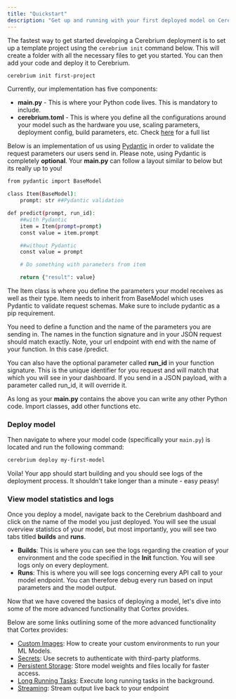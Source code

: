 ```yaml
---
title: "Quickstart"
description: "Get up and running with your first deployed model on Cerebrium"
---
```


The fastest way to get started developing a Cerebrium deployment is to set up a template project using the `cerebrium init` command below. This will create a folder with all the necessary files to get you started. You can then add your code and deploy it to Cerebrium.

```bash
cerebrium init first-project
```

Currently, our implementation has five components:

- **main.py** - This is where your Python code lives. This is mandatory to include.
- **cerebrium.toml** - This is where you define all the configurations around your model such as the hardware you use, scaling parameters, deployment config, build parameters, etc. Check [here](../environments/initial-setup) for a full list

Below is an implementation of us using [Pydantic](https://docs.pydantic.dev/latest/) in order to validate the request parameters our users send in. Please note, using Pydantic is completely **optional**.
Your **main.py** can follow a layout similar to below but its really up to you!

```bash
from pydantic import BaseModel

class Item(BaseModel):
    prompt: str ##Pydantic validation

def predict(prompt, run_id):
    ##with Pydantic
    item = Item(prompt=prompt)
    const value = item.prompt

    ##without Pydantic
    const value = prompt

    # Do something with parameters from item

    return {"result": value}
```

The Item class is where you define the parameters your model receives as well as their type. Item needs to inherit from BaseModel which uses Pydantic to validate request schemas. Make sure
to include pydantic as a pip requirement. 

You need to define a function and the name of the parameters you are sending in. The names in the function signature and in
 your JSON request should match exactly. Note, your url endpoint with end with the name of your function. In this case /predict.

You can also have the optional parameter called **run_id** in your function signature. This is the unique identifier for you request and will match that which you will see in your dashboard. 
If you send in a JSON payload, with a parameter called run_id, it will override it.


As long as your **main.py** contains the above you can write any other Python code. Import classes, add other functions etc.

### Deploy model

Then navigate to where your model code (specifically your `main.py`) is located and run the following command:

```bash
cerebrium deploy my-first-model
```

Voila! Your app should start building and you should see logs of the deployment process. It shouldn't take longer than a minute - easy peasy!

### View model statistics and logs

Once you deploy a model, navigate back to the Cerebrium dashboard and click on the name of the model you just
deployed. You will see the usual overview statistics of your model, but most importantly, you will see two tabs titled <b>builds</b> and <b>runs</b>.

- <b>Builds</b>: This is where you can see the logs regarding the creation of
  your environment and the code specified in the <b>Init</b> function. You will
  see logs only on every deployment.
- <b>Runs</b>: This is where you will see logs concerning every API call to your
  model endpoint. You can therefore debug every run based on input parameters
  and the model output.

Now that we have covered the basics of deploying a model, let's dive into some of the more advanced functionality that Cortex provides.

Below are some links outlining some of the more advanced functionality that Cortex provides:

- [Custom Images](../environments/custom-images): How to create your custom environments to run your ML Models.
- [Secrets](../environments/using-secrets): Use secrets to authenticate with third-party platforms.
- [Persistent Storage](../data-sharing-storage/persistent-storage): Store model weights and files locally for faster access.
- [Long Running Tasks](../deployments/long-running-tasks): Execute long running tasks in the background.
- [Streaming](../endpoints/streaming): Stream output live back to your endpoint
